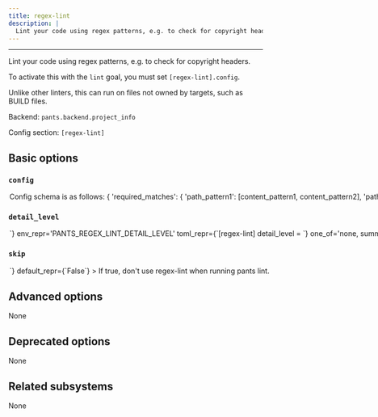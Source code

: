 ```yaml
---
title: regex-lint
description: |
  Lint your code using regex patterns, e.g. to check for copyright headers.
---
```



---

Lint your code using regex patterns, e.g. to check for copyright headers.

To activate this with the `lint` goal, you must set `[regex-lint].config`.

Unlike other linters, this can run on files not owned by targets, such as BUILD files.

Backend: <span className="color--primary">`pants.backend.project_info`</span>

Config section: <span className="color--primary">`[regex-lint]`</span>

<span className={styles.options}>

## Basic options

### `config`

<Option
  cli_repr={`--regex-lint-config="{'key1': val1, 'key2': val2, ...}"`}
  env_repr='PANTS_REGEX_LINT_CONFIG'
  toml_repr={`[regex-lint.config]
key1 = val1
key2 = val2
...`}
  default_repr={`{}`}
>

Config schema is as follows:

```
{
'required_matches': {
    'path_pattern1': [content_pattern1, content_pattern2],
    'path_pattern2': [content_pattern1, content_pattern3],
    ...
},
'path_patterns': [
    {
    'name': path_pattern1',
    'pattern': <path regex pattern>,
    'inverted': True|False (defaults to False),
    'content_encoding': <encoding> (defaults to utf8)
    },
    ...
],
'content_patterns': [
    {
    'name': 'content_pattern1',
    'pattern': <content regex pattern>,
    'inverted': True|False (defaults to False)
    }
    ...
]
}
```

Meaning: if a file matches some path pattern, its content must match all the corresponding content patterns.

It&#x27;s often helpful to load this config from a JSON or YAML file. To do that, set `[regex-lint].config = '@path/to/config.yaml'`, for example.

</Option>

### `detail_level`

<Option
  cli_repr={`--regex-lint-detail-level=<DetailLevel>`}
  env_repr='PANTS_REGEX_LINT_DETAIL_LEVEL'
  toml_repr={`[regex-lint]
detail_level = <DetailLevel>`}
  one_of='none, summary, nonmatching, names, all'
  default_repr={`nonmatching`}
>

How much detail to include in the result.

</Option>

### `skip`

<Option
  cli_repr={`--[no-]regex-lint-skip`}
  env_repr='PANTS_REGEX_LINT_SKIP'
  toml_repr={`[regex-lint]
skip = <bool>`}
  default_repr={`False`}
>

If true, don&#x27;t use regex-lint when running `pants lint`.

</Option>

## Advanced options

None

## Deprecated options

None

## Related subsystems

None

</span>
